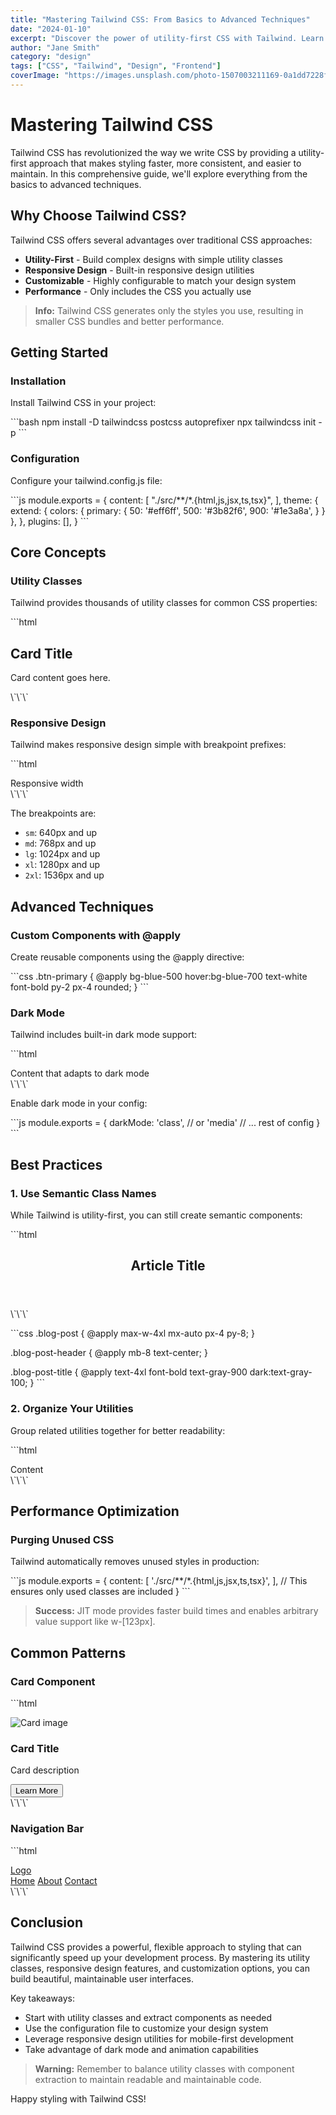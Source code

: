 ```yaml
---
title: "Mastering Tailwind CSS: From Basics to Advanced Techniques"
date: "2024-01-10"
excerpt: "Discover the power of utility-first CSS with Tailwind. Learn advanced techniques, best practices, and how to build beautiful, responsive designs."
author: "Jane Smith"
category: "design"
tags: ["CSS", "Tailwind", "Design", "Frontend"]
coverImage: "https://images.unsplash.com/photo-1507003211169-0a1dd7228f2d?w=1200&h=630&fit=crop"
---
```


# Mastering Tailwind CSS

Tailwind CSS has revolutionized the way we write CSS by providing a utility-first approach that makes styling faster, more consistent, and easier to maintain. In this comprehensive guide, we'll explore everything from the basics to advanced techniques.

## Why Choose Tailwind CSS?

Tailwind CSS offers several advantages over traditional CSS approaches:

- **Utility-First** - Build complex designs with simple utility classes
- **Responsive Design** - Built-in responsive design utilities
- **Customizable** - Highly configurable to match your design system
- **Performance** - Only includes the CSS you actually use

> **Info:** Tailwind CSS generates only the styles you use, resulting in smaller CSS bundles and better performance.

## Getting Started

### Installation

Install Tailwind CSS in your project:

\`\`\`bash
npm install -D tailwindcss postcss autoprefixer
npx tailwindcss init -p
\`\`\`

### Configuration

Configure your tailwind.config.js file:

\`\`\`js
module.exports = {
  content: [
    "./src/**/*.{html,js,jsx,ts,tsx}",
  ],
  theme: {
    extend: {
      colors: {
        primary: {
          50: '#eff6ff',
          500: '#3b82f6',
          900: '#1e3a8a',
        }
      }
    },
  },
  plugins: [],
}
\`\`\`

## Core Concepts

### Utility Classes

Tailwind provides thousands of utility classes for common CSS properties:

\`\`\`html
<div class="bg-blue-500 text-white p-4 rounded-lg shadow-md">
  <h2 class="text-2xl font-bold mb-2">Card Title</h2>
  <p class="text-blue-100">Card content goes here.</p>
</div>
\`\`\`

### Responsive Design

Tailwind makes responsive design simple with breakpoint prefixes:

\`\`\`html
<div class="w-full md:w-1/2 lg:w-1/3 xl:w-1/4">
  Responsive width
</div>
\`\`\`

The breakpoints are:
- `sm`: 640px and up
- `md`: 768px and up
- `lg`: 1024px and up
- `xl`: 1280px and up
- `2xl`: 1536px and up

## Advanced Techniques

### Custom Components with @apply

Create reusable components using the @apply directive:

\`\`\`css
.btn-primary {
  @apply bg-blue-500 hover:bg-blue-700 text-white font-bold py-2 px-4 rounded;
}
\`\`\`

### Dark Mode

Tailwind includes built-in dark mode support:

\`\`\`html
<div class="bg-white dark:bg-gray-800 text-gray-900 dark:text-gray-100">
  Content that adapts to dark mode
</div>
\`\`\`

Enable dark mode in your config:

\`\`\`js
module.exports = {
  darkMode: 'class', // or 'media'
  // ... rest of config
}
\`\`\`

## Best Practices

### 1. Use Semantic Class Names

While Tailwind is utility-first, you can still create semantic components:

\`\`\`html
<article class="blog-post">
  <header class="blog-post-header">
    <h1 class="blog-post-title">Article Title</h1>
  </header>
</article>
\`\`\`

\`\`\`css
.blog-post {
  @apply max-w-4xl mx-auto px-4 py-8;
}

.blog-post-header {
  @apply mb-8 text-center;
}

.blog-post-title {
  @apply text-4xl font-bold text-gray-900 dark:text-gray-100;
}
\`\`\`

### 2. Organize Your Utilities

Group related utilities together for better readability:

\`\`\`html
<!-- Layout -->
<div class="flex flex-col items-center justify-center min-h-screen
           <!-- Spacing -->
           p-8 mx-auto max-w-4xl
           <!-- Colors -->
           bg-white dark:bg-gray-900
           <!-- Typography -->
           text-gray-900 dark:text-gray-100">
  Content
</div>
\`\`\`

## Performance Optimization

### Purging Unused CSS

Tailwind automatically removes unused styles in production:

\`\`\`js
module.exports = {
  content: [
    './src/**/*.{html,js,jsx,ts,tsx}',
  ],
  // This ensures only used classes are included
}
\`\`\`

> **Success:** JIT mode provides faster build times and enables arbitrary value support like w-[123px].

## Common Patterns

### Card Component

\`\`\`html
<div class="bg-white dark:bg-gray-800 rounded-lg shadow-md overflow-hidden">
  <img class="w-full h-48 object-cover" src="image.jpg" alt="Card image">
  <div class="p-6">
    <h3 class="text-xl font-semibold mb-2">Card Title</h3>
    <p class="text-gray-600 dark:text-gray-400 mb-4">Card description</p>
    <button class="bg-blue-600 hover:bg-blue-700 text-white px-4 py-2 rounded">
      Learn More
    </button>
  </div>
</div>
\`\`\`

### Navigation Bar

\`\`\`html
<nav class="bg-white dark:bg-gray-900 shadow-sm border-b border-gray-200 dark:border-gray-700">
  <div class="max-w-7xl mx-auto px-4 sm:px-6 lg:px-8">
    <div class="flex justify-between h-16">
      <div class="flex items-center">
        <a href="/" class="text-xl font-bold text-gray-900 dark:text-gray-100">
          Logo
        </a>
      </div>
      <div class="hidden md:flex items-center space-x-8">
        <a href="/" class="text-gray-700 dark:text-gray-300 hover:text-blue-600">Home</a>
        <a href="/about" class="text-gray-700 dark:text-gray-300 hover:text-blue-600">About</a>
        <a href="/contact" class="text-gray-700 dark:text-gray-300 hover:text-blue-600">Contact</a>
      </div>
    </div>
  </div>
</nav>
\`\`\`

## Conclusion

Tailwind CSS provides a powerful, flexible approach to styling that can significantly speed up your development process. By mastering its utility classes, responsive design features, and customization options, you can build beautiful, maintainable user interfaces.

Key takeaways:
- Start with utility classes and extract components as needed
- Use the configuration file to customize your design system
- Leverage responsive design utilities for mobile-first development
- Take advantage of dark mode and animation capabilities

> **Warning:** Remember to balance utility classes with component extraction to maintain readable and maintainable code.

Happy styling with Tailwind CSS!

